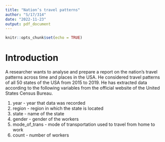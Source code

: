 ```yaml
---
title: "Nation’s travel patterns"
author: "S/17/314"
date: "2022-11-23"
output: pdf_document
---
```


```r
knitr::opts_chunk$set(echo = TRUE)
```

# Introduction
A researcher wants to analyse and prepare a report on the nation’s travel
patterns across time and places in the USA. He considered travel patterns
of all 50 states of the USA from 2015 to 2019. He has extracted data
according to the following variables from the official website of the United
States Census Bureau.

1. year - year that data was recorded
2. region - region in which the state is located
3. state - name of the state
4. gender - gender of the workers
5. mode_of_trans - mode of transportation used to travel from home to work
6. count - number of workers

